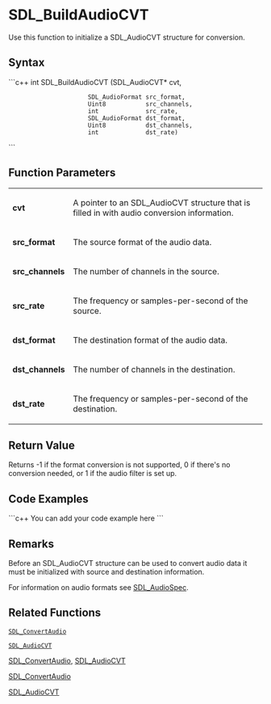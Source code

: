 <!-- pragma section-numbers off -->
<!-- pragma disable-camelcase -->

= SDL_BuildAudioCVT =

Use this function to initialize a SDL_AudioCVT structure for conversion.


== Syntax ==
```c++
int SDL_BuildAudioCVT (SDL_AudioCVT*   cvt, 
                       SDL_AudioFormat src_format, 
                       Uint8           src_channels, 
                       int             src_rate, 
                       SDL_AudioFormat dst_format, 
                       Uint8           dst_channels, 
                       int             dst_rate)
```
== Function Parameters ==
{|
|'''cvt'''
|A pointer to an SDL_AudioCVT structure that is filled in with audio conversion information.
|-
|'''src_format'''
|The source format of the audio data.
|-
|'''src_channels'''
|The number of channels in the source.
|-
|'''src_rate'''
|The frequency or samples-per-second of the source.
|-
|'''dst_format'''
|The destination format of the audio data.
|-
|'''dst_channels'''
|The number of channels in the destination.
|-
|'''dst_rate'''
|The frequency or samples-per-second of the destination.
|}

== Return Value ==
Returns -1 if the format conversion is not supported, 0 if there's no conversion needed, or 1 if the audio filter is set up.
== Code Examples ==
```c++
You can add your code example here
```

== Remarks ==
Before an SDL_AudioCVT structure can be used to convert audio data it must be initialized with source and destination information.

For information on audio formats see [[SDL_AudioSpec]].

== Related Functions ==
 [[SDL_ConvertAudio]]

 [[SDL_AudioCVT]]

[[SDL_ConvertAudio]],
[[SDL_AudioCVT]]

[[SDL_ConvertAudio]]

[[SDL_AudioCVT]]
